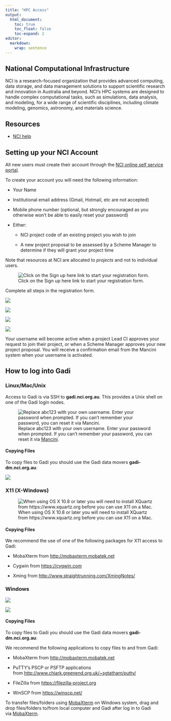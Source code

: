 ```yaml
---
title: "HPC Access"
output:
  html_document:
    toc: true
    toc_float: false
    toc-expand: 2
editor: 
  markdown: 
    wrap: sentence
---
```


## National Computational Infrastructure

NCI is a research-focused organization that provides advanced computing, data storage, and data management solutions to support scientific research and innovation in Australia and beyond.
NCI's HPC systems are designed to handle complex computational tasks, such as simulations, data analysis, and modeling, for a wide range of scientific disciplines, including climate modeling, genomics, astronomy, and materials science.

## Resources

-   [NCI help](https://opus.nci.org.au/display/Help/Getting+Started+at+NCI)

## Setting up your NCI Account

All new users must create their account through the [NCI online self service portal](https://my.nci.org.au/mancini/login?next=/mancini/).

To create your account you will need the following information:

-   Your Name

-   Institutional email address (Gmail, Hotmail, etc are not accepted)

-   Mobile phone number (optional, but strongly encouraged as you otherwise won't be able to easily reset your password)

-   Either:

    -   NCI project code of an existing project you wish to join

    -   A new project proposal to be assessed by a Scheme Manager to determine if they will grant your project time

Note that resources at NCI are allocated to *projects* and not to individual users.

![Click on the Sign up here link to start your registration form.](images/Screen%20Shot%202023-09-06%20at%2012.32.06%20pm.png)

Complete all steps in the registration form.

![](images/Screen%20Shot%202023-09-06%20at%2012.02.08%20pm.png)

![](images/Screen%20Shot%202023-09-06%20at%2012.02.45%20pm.png)

![](images/Screen%20Shot%202023-09-06%20at%2012.03.44%20pm.png)

![](images/Screen%20Shot%202023-09-06%20at%2012.04.24%20pm.png)

Your username will become active when a project Lead CI approves your request to join their project, or when a Scheme Manager approves your new project proposal.
You will receive a confirmation email from the Mancini system when your username is activated.

## How to log into Gadi

### Linux/Mac/Unix

Access to Gadi is via SSH to **gadi.nci.org.au**.
This provides a Unix shell on one of the Gadi login nodes.

![Replace abc123 with your own username. Enter your password when prompted. If you can't remember your password, you can reset it via [Mancini](https://my.nci.org.au/mancini/reset/password/).](images/Screen%20Shot%202023-09-06%20at%2012.46.10%20pm.png)

#### Copying Files

To copy files to Gadi you should use the Gadi data movers **gadi-dm.nci.org.au**:

![](images/Screen%20Shot%202023-09-06%20at%2012.53.52%20pm.png)

### X11 (X-Windows)

![When using OS X 10.8 or later you will need to install XQuartz from https://www.xquartz.org before you can use X11 on a Mac.](images/Screen%20Shot%202023-09-06%20at%2012.49.39%20pm.png)

#### Copying Files

We recommend the use of one of the following packages for X11 access to Gadi:

-   MobaXterm from [http://mobaxterm.mobatek.net](http://mobaxterm.mobatek.net/)

-   Cygwin from [https://cygwin.com](https://cygwin.com/)

-   Xming from <http://www.straightrunning.com/XmingNotes/>

### Windows

![](images/Screen%20Shot%202023-09-06%20at%2012.50.53%20pm.png)

![](images/putty.gif)

#### Copying Files

To copy files to Gadi you should use the Gadi data movers **gadi-dm.nci.org.au**:

We recommend the following applications to copy files to and from Gadi:

-   MobaXterm from [http://mobaxterm.mobatek.net](http://mobaxterm.mobatek.net/)

-   PuTTY's PSCP or PSFTP applications from <http://www.chiark.greenend.org.uk/~sgtatham/putty/>

-   FileZilla from [https://filezilla-project.org](https://filezilla-project.org/)

-   WinSCP from [https://winscp.net/](https://winscp.net/eng/index.php)

To transfer files/folders using [MobaXterm](https://mobaxterm.mobatek.net/) on Windows system, drag and drop files/folders to/from local computer and Gadi after log in to Gadi via [MobaXterm](https://mobaxterm.mobatek.net/).
